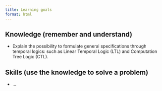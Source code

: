 ```yaml
---
title: Learning goals
format: html
---
```


## Knowledge (remember and understand)

- Explain the possibility to formulate general specifications through temporal logics: such as Linear Temporal Logic (LTL) and Computation Tree Logic (CTL).

## Skills (use the knowledge to solve a problem)

- ...